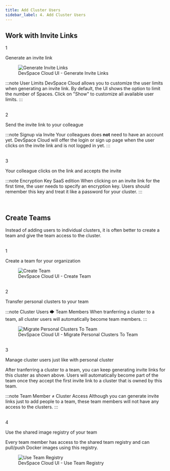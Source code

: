 ```yaml
---
title: Add Cluster Users
sidebar_label: 4. Add Cluster Users
---
```



## Work with Invite Links

<Step>1</Step>

Generate an invite link

<figure class="frame">
  <img src="/cloud/img/ui-cluster-invite-generate.gif" alt="Generate Invite Links" />
  <figcaption>DevSpace Cloud UI - Generate Invite Links</figcaption>
</figure>

:::note User Limits
DevSpace Cloud allows you to customize the user limits when generating an invite link. By default, the UI shows the option to limit the number of Spaces. Click on "Show" to customize all available user limits.
:::

<br/>
<Step>2</Step> 

Send the invite link to your colleague

:::note Signup via Invite
Your colleagues does **not** need to have an account yet. DevSpace Cloud will offer the login or sign up page when the user clicks on the invite link and is not logged in yet.
:::

<br/>
<Step>3</Step> 

Your colleague clicks on the link and accepts the invite

:::note Encryption Key
<Highlight backgroundColor="#3333dd">SaaS edition</Highlight> When clicking on an invite link for the first time, the user needs to specify an encryption key. Users should remember this key and treat it like a password for your cluster.
:::

<br/>


## Create Teams
Instead of adding users to individual clusters, it is often better to create a team and give the team access to the cluster.

<br/>
<Step>1</Step> 

Create a team for your organization

<figure class="frame">
  <img src="/cloud/img/ui-team-create.gif" alt="Create Team" />
  <figcaption>DevSpace Cloud UI - Create Team</figcaption>
</figure>

<br/>
<Step>2</Step> 

Transfer personal clusters to your team

:::note Cluster Users 🡆 Team Members
When tranferring a cluster to a team, all cluster users will automatically become team members.
:::

<figure class="frame">
  <img src="/cloud/img/ui-team-migrate-cluster.gif" alt="Migrate Personal Clusters To Team" />
  <figcaption>DevSpace Cloud UI - Migrate Personal Clusters To Team</figcaption>
</figure>


<br/>
<Step>3</Step> 

Manage cluster users just like with personal cluster

After tranferring a cluster to a team, you can keep generating invite links for this cluster as shown above. Users will automatically become part of the team once they accept the first invite link to a cluster that is owned by this team.

:::note Team Member ≠ Cluster Access
Although you can generate invite links just to add people to a team, these team members will not have any access to the clusters.
:::


<br/>
<Step>4</Step>

Use the shared image registry of your team

Every team member has access to the shared team registry and can pull/push Docker images using this registry.

<figure class="frame">
  <img src="/cloud/img/ui-team-registry.gif" alt="Use Team Registry" />
  <figcaption>DevSpace Cloud UI - Use Team Registry</figcaption>
</figure>
